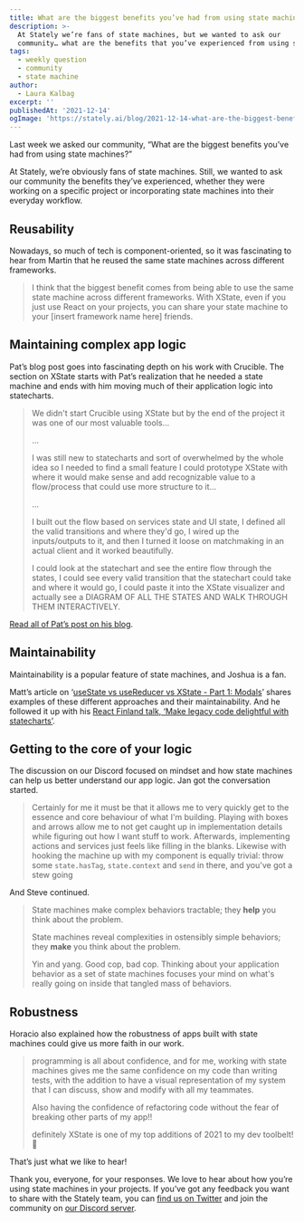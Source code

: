 ```yaml
---
title: What are the biggest benefits you’ve had from using state machines?
description: >-
  At Stately we’re fans of state machines, but we wanted to ask our
  community… what are the benefits that you’ve experienced from using state machines?
tags:
  - weekly question
  - community
  - state machine
author:
  - Laura Kalbag
excerpt: ''
publishedAt: '2021-12-14'
ogImage: 'https://stately.ai/blog/2021-12-14-what-are-the-biggest-benefits-youve-had-from-using-state-machines.png'
---
```


Last week we asked our community, “What are the biggest benefits you’ve had from using state machines?”

At Stately, we’re obviously fans of state machines. Still, we wanted to ask our community the benefits they’ve experienced, whether they were working on a specific project or incorporating state machines into their everyday workflow.

## Reusability

Nowadays, so much of tech is component-oriented, so it was fascinating to hear from Martin that he reused the same state machines across different frameworks.

<Tweet id="1469042301783654417" />

> I think that the biggest benefit comes from being able to use the same state machine across different frameworks. With XState, even if you just use React on your projects, you can share your state machine to your [insert framework name here] friends.

## Maintaining complex app logic

<Tweet id="1468992722686017540" />

Pat’s blog post goes into fascinating depth on his work with Crucible. The section on XState starts with Pat’s realization that he needed a state machine and ends with him moving much of their application logic into statecharts.

> We didn't start Crucible using XState but by the end of the project it was one of our most valuable tools…
>
> …
>
> I was still new to statecharts and sort of overwhelmed by the whole idea so I needed to find a small feature I could prototype XState with where it would make sense and add recognizable value to a flow/process that could use more structure to it…
>
> …
>
> I built out the flow based on services state and UI state, I defined all the valid transitions and where they'd go, I wired up the inputs/outputs to it, and then I turned it loose on matchmaking in an actual client and it worked beautifully.
>
> I could look at the statechart and see the entire flow through the states, I could see every valid transition that the statechart could take and where it would go, I could paste it into the XState visualizer and actually see a DIAGRAM OF ALL THE STATES AND WALK THROUGH THEM INTERACTIVELY.

[Read all of Pat’s post on his blog](https://tivac.com/2020/10/19/crucible-rip/).

## Maintainability

Maintainability is a popular feature of state machines, and Joshua is a fan.

<Tweet id="1468958231028326419" />

  Matt’s article on ‘[useState vs useReducer vs XState - Part 1: Modals](https://stately.ai/blog/usestate-vs-usereducer-vs-xstate-part-1-modals)’ shares examples of these different approaches and their maintainability. And he followed it up with his [React Finland talk, ‘Make legacy code delightful with statecharts’](https://www.youtube.com/watch?v=zll9uDQOOq0).

## Getting to the core of your logic

The discussion on our Discord focused on mindset and how state machines can help us better understand our app logic. Jan got the conversation started.

> Certainly for me it must be that it allows me to very quickly get to the essence and core behaviour of what I'm building. Playing with boxes and arrows allow me to not get caught up in implementation details while figuring out how I want stuff to work. Afterwards, implementing actions and services just feels like filling in the blanks. Likewise with hooking the machine up with my component is equally trivial: throw some `state.hasTag`, `state.context` and `send` in there, and you've got a stew going

And Steve continued.

> State machines make complex behaviors tractable; they **help** you think about the problem.
>
> State machines reveal complexities in ostensibly simple behaviors; they **make** you think about the problem.
>
> Yin and yang. Good cop, bad cop. Thinking about your application behavior as a set of state machines focuses your mind on what's really going on inside that tangled mass of behaviors.

## Robustness

Horacio also explained how the robustness of apps built with state machines could give us more faith in our work.

> programming is all about confidence, and for me, working with state machines gives me the same confidence on my code than writing tests, with the addition to have a visual representation of my system that I can discuss, show and modify with all my teammates.
>
> Also having the confidence of refactoring code without the fear of breaking other parts of my app!!
>
> definitely XState is one of my top additions of 2021 to my dev toolbelt! 💪

That’s just what we like to hear!

Thank you, everyone, for your responses. We love to hear about how you’re using state machines in your projects. If you’ve got any feedback you want to share with the Stately team, you can [find us on Twitter](https://twitter.com/statelyai) and join the community on [our Discord server](https://discord.gg).